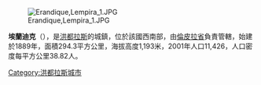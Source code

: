 [[Image:Erandique,Lempira_1.JPG|right]]

'''埃蘭迪克'''（{{lang-es|Erandique}}），是[[洪都拉斯|洪都拉斯]]的城鎮，位於該國西南部，由[[倫皮拉省|倫皮拉省]]負責管轄，始建於1889年，面積294.3平方公里，海拔高度1,193米，2001年人口11,426，人口密度每平方公里38.82人。

{{coord|14|14|N|88|28|W|display=title|region:HN_type:city_source:GNS-enwiki}}

{{Honduras-geo-stub}}
[[Category:洪都拉斯城市|Category:洪都拉斯城市]]